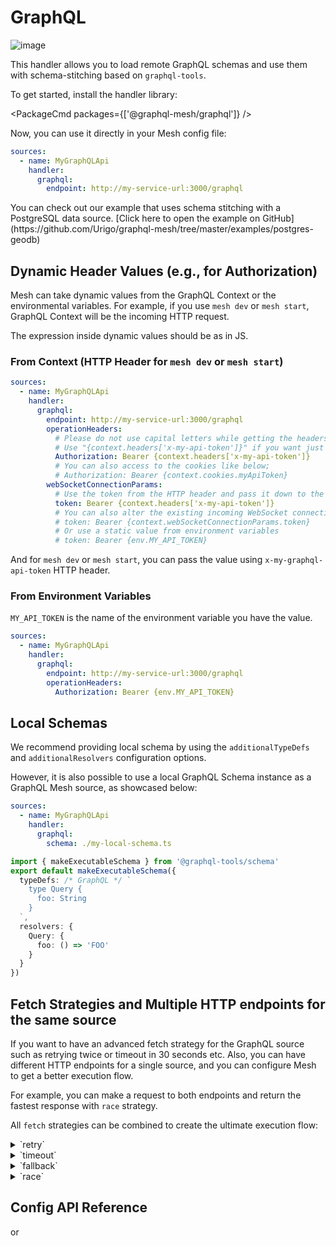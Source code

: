 
# GraphQL

![image](https://user-images.githubusercontent.com/20847995/79219047-333ccb00-7e5a-11ea-9fce-57ff137ba924.png)

This handler allows you to load remote GraphQL schemas and use them with schema-stitching based on `graphql-tools`.

To get started, install the handler library:

<PackageCmd packages={['@graphql-mesh/graphql']} />

Now, you can use it directly in your Mesh config file:

```yaml filename=".meshrc.yaml"
sources:
  - name: MyGraphQLApi
    handler:
      graphql:
        endpoint: http://my-service-url:3000/graphql
```

<Callout>
  You can check out our example that uses schema stitching with a PostgreSQL data source.
  [Click here to open the example on GitHub](https://github.com/Urigo/graphql-mesh/tree/master/examples/postgres-geodb)

</Callout>

## Dynamic Header Values (e.g., for Authorization)

Mesh can take dynamic values from the GraphQL Context or the environmental variables. For example, if you use `mesh dev` or `mesh start`, GraphQL Context will be the incoming HTTP request.

The expression inside dynamic values should be as in JS.

### From Context (HTTP Header for `mesh dev` or `mesh start`)

```yaml filename=".meshrc.yaml"
sources:
  - name: MyGraphQLApi
    handler:
      graphql:
        endpoint: http://my-service-url:3000/graphql
        operationHeaders:
          # Please do not use capital letters while getting the headers
          # Use "{context.headers['x-my-api-token']}" if you want just the value of the header
          Authorization: Bearer {context.headers['x-my-api-token']}
          # You can also access to the cookies like below;
          # Authorization: Bearer {context.cookies.myApiToken}
        webSocketConnectionParams:
          # Use the token from the HTTP header and pass it down to the WebSocket connection params
          token: Bearer {context.headers['x-my-api-token']}
          # You can also alter the existing incoming WebSocket connection params
          # token: Bearer {context.webSocketConnectionParams.token}
          # Or use a static value from environment variables
          # token: Bearer {env.MY_API_TOKEN}
```

And for `mesh dev` or `mesh start`, you can pass the value using `x-my-graphql-api-token` HTTP header.

### From Environment Variables

`MY_API_TOKEN` is the name of the environment variable you have the value.

```yaml filename=".meshrc.yaml" {7}
sources:
  - name: MyGraphQLApi
    handler:
      graphql:
        endpoint: http://my-service-url:3000/graphql
        operationHeaders:
          Authorization: Bearer {env.MY_API_TOKEN}
```

## Local Schemas

We recommend providing local schema by using the `additionalTypeDefs` and `additionalResolvers` configuration options.

However, it is also possible to use a local GraphQL Schema instance as a GraphQL Mesh source, as showcased below:

```yaml filename=".meshrc.yaml"
sources:
  - name: MyGraphQLApi
    handler:
      graphql:
        schema: ./my-local-schema.ts
```

```ts filename="my-local-schema.ts"
import { makeExecutableSchema } from '@graphql-tools/schema'
export default makeExecutableSchema({
  typeDefs: /* GraphQL */ `
    type Query {
      foo: String
    }
  `,
  resolvers: {
    Query: {
      foo: () => 'FOO'
    }
  }
})
```

## Fetch Strategies and Multiple HTTP endpoints for the same source

If you want to have an advanced fetch strategy for the GraphQL source such as retrying twice or timeout in 30 seconds etc.
Also, you can have different HTTP endpoints for a single source, and you can configure Mesh to get a better execution flow.

For example, you can make a request to both endpoints and return the fastest response with `race` strategy.

All `fetch` strategies can be combined to create the ultimate execution flow:

<details>
 <summary>`retry`</summary>

The `retry` mechanism allow you to specify the retry attempts for a single GraphQL endpoint/source.

The retry flow will execute in both conditions: a network error, or due to a runtime error.

```yaml filename=".meshrc.yaml" {6}
sources:
  - name: uniswapv2
    handler:
      graphql:
        endpoint: https://api.thegraph.com/subgraphs/name/uniswap/uniswap-v2
        retry: 2 # specify here, if you have an unstable/error prone indexer
```

</details>

<details>
 <summary>`timeout`</summary>

The `timeout` mechanism allow you to specify the `timeout` for a given GraphQL endpoint.

```yaml filename=".meshrc.yaml" {6}
sources:
  - name: uniswapv2
    handler:
      graphql:
        endpoint: https://api.thegraph.com/subgraphs/name/uniswap/uniswap-v2
        timeout: 5000 # 5 seconds
```

</details>

<details>
 <summary>`fallback`</summary>

The `fallback` mechanism allow you to specify use more than one GraphQL endpoint, for the same source.

This is helpful if you have a fallback endpoint for the same GraphQL API.

```yaml filename=".meshrc.yaml" {5}
sources:
  - name: uniswapv2
    handler:
      graphql:
        strategy: fallback
        sources:
          - endpoint: https://bad-uniswap-v2-api.com
            retry: 2
            timeout: 5000
          - endpoint: https://api.thegraph.com/subgraphs/name/uniswap/uniswap-v2
```

</details>

<details>
 <summary>`race`</summary>

The `race` mechanism allow you to specify use more than one GraphQL endpoint, for the same source, and race on every execution.

If you have different places that service is deployed, this is useful to get the fastest response by racing them.

```yaml filename=".meshrc.yaml" {5}
sources:
  - name: uniswapv2
    handler:
      graphql:
        strategy: race
        sources:
          - endpoint: https://bad-uniswap-v2-api.com
          - endpoint: https://api.thegraph.com/subgraphs/name/uniswap/uniswap-v2
```

</details>

## Config API Reference


<API1 />
or
<API2 />

